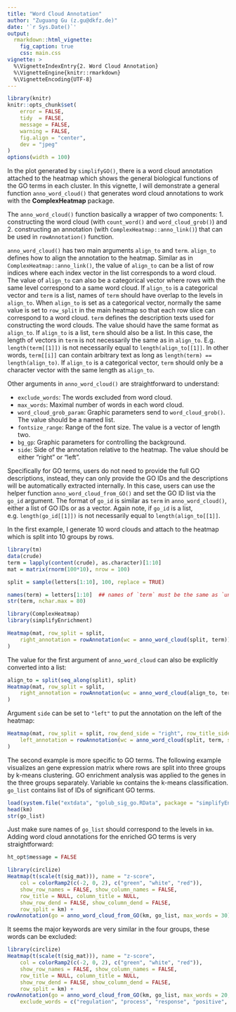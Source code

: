 ```yaml
---
title: "Word Cloud Annotation"
author: "Zuguang Gu (z.gu@dkfz.de)"
date: '`r Sys.Date()`'
output: 
  rmarkdown::html_vignette:
    fig_caption: true
    css: main.css
vignette: >
  %\VignetteIndexEntry{2. Word Cloud Annotation}
  %\VignetteEngine{knitr::rmarkdown}
  %\VignetteEncoding{UTF-8}
---
```


```r
library(knitr)
knitr::opts_chunk$set(
    error = FALSE,
    tidy  = FALSE,
    message = FALSE,
    warning = FALSE,
    fig.align = "center",
    dev = "jpeg"
)
options(width = 100)
```

In the plot generated by `simplifyGO()`, there is a word cloud annotation
attached to the heatmap which shows the general biological functions of the GO
terms in each cluster. In this vignette, I will demonstrate a general function
`anno_word_cloud()` that generates word cloud annotations to work with the
**ComplexHeatmap** package.

The `anno_word_cloud()` function basically a wrapper of two components: 1.
constructing the word cloud (with `count_word()` and `word_cloud_grob()`) and
2. constructing an annotation (with `ComplexHeatmap::anno_link()`) that can be
used in `rowAnnotation()` function.

`anno_word_cloud()` has two main arguments `align_to` and `term`. `align_to`
defines how to align the annotation to the heatmap. Similar as in
`ComplexHeatmap::anno_link()`, the value of `align_to` can be a list of row
indices where each index vector in the list corresponds to a word cloud. The
value of `align_to` can also be a categorical vector where rows with the same
level correspond to a same word cloud. If `align_to` is a categorical vector
and `term` is a list, names of `term` should have overlap to the levels in
`align_to`. When `align_to` is set as a categorical vector, normally the same
value is set to `row_split` in the main heatmap so that each row slice can
correspond to a word cloud. `term` defines the description texts used for
constructing the word clouds. The value should have the same format as
`align_to`. If `align_to` is a list, `term` should also be a list. In this
case, the length of vectors in `term` is not necessarily the same as in
`align_to`. E.g. `length(term[[1]])` is not necessarily equal to
`length(align_to[[1]]`. In other words, `term[[i]]` can contain arbitrary text
as long as `length(term) == length(align_to)`. If `align_to` is a categorical
vector, `term` should only be a character vector with the same length as
`align_to`.

Other arguments in `anno_word_cloud()` are straightforward to understand:

- `exclude_words`: The words excluded from word cloud.
- `max_words`: Maximal number of words in each word cloud.
- `word_cloud_grob_param`: Graphic parameters send to `word_cloud_grob()`. The value should be a named list.
- `fontsize_range`: Range of the font size. The value is a vector of length two.
- `bg_gp`: Graphic parameters for controlling the background.
- `side`: Side of the annotation relative to the heatmap. The value should be either "right" or "left".

Specifically for GO terms, users do not need to provide the full GO
descriptions, instead, they can only provide the GO IDs and the descriptions
will be automatically extracted internally. In this case, users can use the
helper function `anno_word_cloud_from_GO()` and set the GO ID list via the
`go_id` argument. The format of `go_id` is similar as `term` in
`anno_word_cloud()`, either a list of GO IDs or as a vector. Again note,
if `go_id` is a list, e.g. `length(go_id[[1]])` is not necessarily equal to
`length(align_to[[1]]`.


In the first example, I generate 10 word clouds and attach to the heatmap which is split
into 10 groups by rows.

```r
library(tm)
data(crude)
term = lapply(content(crude), as.character)[1:10]
mat = matrix(rnorm(100*10), nrow = 100)

split = sample(letters[1:10], 100, replace = TRUE)

names(term) = letters[1:10]  ## names of `term` must be the same as `unique(split)`
str(term, nchar.max = 80)

library(ComplexHeatmap)
library(simplifyEnrichment)

Heatmap(mat, row_split = split, 
	right_annotation = rowAnnotation(wc = anno_word_cloud(split, term))
)
```

The value for the first argument of `anno_word_cloud` can also be explicitly converted into a list:

```r
align_to = split(seq_along(split), split)
Heatmap(mat, row_split = split, 
	right_annotation = rowAnnotation(wc = anno_word_cloud(align_to, term))
)
```

Argument `side` can be set to `"left"` to put the annotation on
the left of the heatmap:

```r
Heatmap(mat, row_split = split, row_dend_side = "right", row_title_side = "right",
	left_annotation = rowAnnotation(wc = anno_word_cloud(split, term, side = "left"))
)
```

The second example is more specific to GO terms. The following example visualizes an gene expression
matrix where rows are split into three groups by k-means clustering. GO enrichment analysis was applied
to the genes in the three groups separately. Variable `km` contains the k-means classification. `go_list`
contains list of IDs of significant GO terms.

```r
load(system.file("extdata", "golub_sig_go.RData", package = "simplifyEnrichment"))
head(km)
str(go_list)
```

Just make sure names of `go_list` should correspond to the levels in `km`. Adding word cloud annotations
for the enriched GO terms is very straightforward:

```r
ht_opt$message = FALSE
```

```r
library(circlize)
Heatmap(t(scale(t(sig_mat))), name = "z-score",
	col = colorRamp2(c(-2, 0, 2), c("green", "white", "red")),
	show_row_names = FALSE, show_column_names = FALSE, 
	row_title = NULL, column_title = NULL,
	show_row_dend = FALSE, show_column_dend = FALSE,
	row_split = km) +
rowAnnotation(go = anno_word_cloud_from_GO(km, go_list, max_words = 30))
```

It seems the major keywords are very similar in the four groups, these words can be excluded:


```r
library(circlize)
Heatmap(t(scale(t(sig_mat))), name = "z-score",
	col = colorRamp2(c(-2, 0, 2), c("green", "white", "red")),
	show_row_names = FALSE, show_column_names = FALSE, 
	row_title = NULL, column_title = NULL,
	show_row_dend = FALSE, show_column_dend = FALSE,
	row_split = km) +
rowAnnotation(go = anno_word_cloud_from_GO(km, go_list, max_words = 20,
	exclude_words = c("regulation", "process", "response", "positive", "cell")))
```
